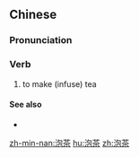 ==Chinese==
{{zh-forms}}

===Pronunciation===
{{zh-pron
|m=pàochá
|mn=phàu-tê
|mn-t=pao3 dê5
|cat=v
}}

===Verb===
{{zh-verb}}

# to make (infuse) tea

====See also====
* {{zh-l|沖茶}}

[[zh-min-nan:泡茶]]
[[hu:泡茶]]
[[zh:泡茶]]